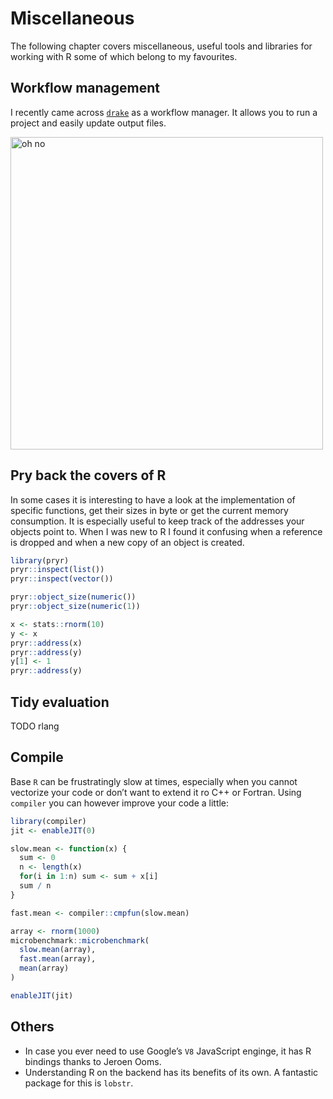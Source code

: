 # Miscellaneous

The following chapter covers miscellaneous, useful tools and libraries for working with R some of which belong to my favourites.

## Workflow management

I recently came across [`drake`](https://ropensci.github.io/drake/index.html) as a workflow manager. It allows you to run a project and easily update output files.

<div align="center">
  <img src="https://rawgit.com/dirmeier/essential-R/master/fig/drake.jpg" alt="oh no" width="500px">
</div>

## Pry back the covers of R 

In some cases it is interesting to have a look at the implementation of specific functions, get their sizes in byte or get the current memory consumption. It is especially useful to keep track of the addresses your objects point to. When I was new to R I found it confusing when a reference is dropped and when a new copy of an object is created.

```r
library(pryr)
pryr::inspect(list())
pryr::inspect(vector())

pryr::object_size(numeric())
pryr::object_size(numeric(1))

x <- stats::rnorm(10)
y <- x
pryr::address(x)
pryr::address(y)
y[1] <- 1
pryr::address(y)
```

## Tidy evaluation

TODO rlang

## Compile

Base `R` can be frustratingly slow at times, especially when you cannot vectorize your code or don't want to extend it ro C++ or Fortran. Using `compiler` you can however improve your code a little:

```r
library(compiler)
jit <- enableJIT(0)

slow.mean <- function(x) {
  sum <- 0
  n <- length(x)
  for(i in 1:n) sum <- sum + x[i]
  sum / n
}

fast.mean <- compiler::cmpfun(slow.mean)

array <- rnorm(1000)
microbenchmark::microbenchmark(
  slow.mean(array),
  fast.mean(array),
  mean(array)
)

enableJIT(jit)
```

## Others

* In case you ever need to use Google's `V8` JavaScript enginge, it has R bindings thanks to Jeroen Ooms.
* Understanding R on the backend has its benefits of its own. A fantastic package for this is `lobstr`.
